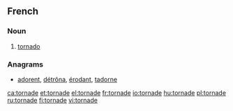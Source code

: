 ==French==

===Noun===
{{fr-noun|f}}
# [[tornado]]

===Anagrams===
* [[adorent#French|adorent]], [[détrôna#French|détrôna]], [[érodant#French|érodant]], [[tadorne#French|tadorne]]

[[ca:tornade]]
[[et:tornade]]
[[el:tornade]]
[[fr:tornade]]
[[io:tornade]]
[[hu:tornade]]
[[pl:tornade]]
[[ru:tornade]]
[[fi:tornade]]
[[vi:tornade]]